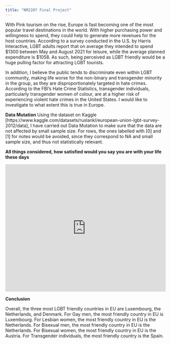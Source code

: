 ```yaml
---
title: "NM2207 Final Project"
---
```


With Pink tourism on the rise, Europe is fast becoming one of the most popular travel destinations in the world. With higher purchasing power and willingness to spend, they could help to generate more revenues for the host countries. According to a survey conducted in the U.S. by Harris Interactive, LGBT adults report that on average they intended to spend $1300 between May and August 2021 for leisure, while the average planned expenditure is $1058. As such, being perceived as LGBT friendly would be a huge pulling factor for attracting LGBT tourists.

In addition, I believe the public tends to discriminate even within LGBT community, making life worse for the non-binary and transgender minority in the group, as they are disproportionately targeted in hate crimes. According to the FBI's Hate Crime Statistics, transgender individuals, particularly transgender women of colour, are at a higher risk of experiencing violent hate crimes in the United States. I would like to investigate to what extent this is true in Europe.


**Data Mutation**
Using the dataset on Kaggle [https://www.kaggle.com/datasets/ruslankl/european-union-lgbt-survey-2012/data], 
I have carried out Data Mutation to make sure that the data are not affected by small sample size.
For rows, the ones labelled with [0] and [1] for notes would be avoided, since they correspond to NA and  small sample size, and thus not statistically relevant. 


    
**All things considered, how satisfied would you say you are with your life these days**

```{=html}
<iframe height="400" width="100%" frameborder="no" src="https://irridiumhzt.shinyapps.io/Chart/"> </iframe>


```


**Conclusion**

Overall, the three most LGBT friendly countries in EU are Luxembourg, the Netherlands, and Denmark.
For Gay men, the most friendly country in EU is Luxembourg.
For Lesbian women, the most friendly country in EU is the Netherlands.
For Bisexual men, the most friendly country in EU is the Netherlands.
For Bisexual women, the most friendly country in EU is the Austria.
For Transgender individuals, the most friendly country is the Spain.